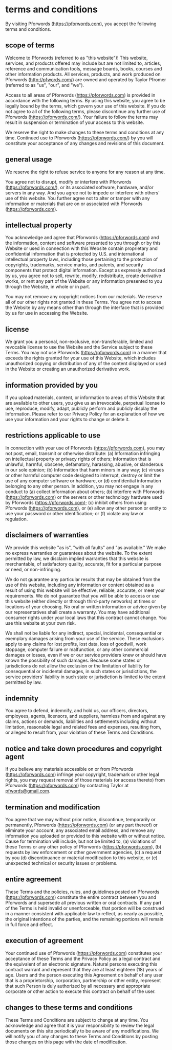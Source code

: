 # terms and conditions

By visiting Pforwords (https://pforwords.com), you accept the following terms and conditions.

## scope of terms

Welcome to Pforwords (referred to as "this website")! This website, services, and products offered may include but are not limited to, articles, reference and communication tools, message boards, books, courses and other information products. All services, products, and work produced on Pforwords (http://pfwords.com/) are owned and operated by Taylor Pfromer (referred to as "us", "our", and "we").

Access to all areas of Pforwords (https://pforwords.com) is provided in accordance with the following terms. By using this website, you agree to be legally bound by the terms, which govern your use of this website. If you do not agree to all of the following terms, please discontinue any further use of Pforwords (https://pforwords.com/). Your failure to follow the terms may result in suspension or termination of your access to this website.

We reserve the right to make changes to these terms and conditions at any time. Continued use to Pforwords (https://pforwords.com/) by you will constitute your acceptance of any changes and revisions of this document.

## general usage

We reserve the right to refuse service to anyone for any reason at any time.

You agree not to disrupt, modify or interfere with Pforwords (https://pforwords.com/), or its associated software, hardware, and/or servers in any way. And you agree not to impede or interfere with others' use of this website. You further agree not to alter or tamper with any information or materials that are on or associated with Pforwords (https://pforwords.com).

## intellectual property

You acknowledge and agree that Pforwords (https://pforwords.com) and the information, content and software presented to you through or by this Website or used in connection with this Website contain proprietary and confidential information that is protected by U.S. and international intellectual property laws, including those pertaining to the protection of copyrights, trademarks, service marks, and patents, and security components that protect digital information. Except as expressly authorized by us, you agree not to sell, rewrite, modify, redistribute, create derivative works, or rent any part of the Website or any information presented to you through the Website, in whole or in part.

You may not remove any copyright notices from our materials. We reserve all of our other rights not granted in these Terms. You agree not to access the Website by any means other than through the interface that is provided by us for use in accessing the Website.

## license

We grant you a personal, non-exclusive, non-transferable, limited and revocable license to use the Website and the Service subject to these Terms. You may not use Pforwords (https://pforwords.com) in a manner that exceeds the rights granted for your use of this Website, which includes unauthorized copying or distribution of any of the content displayed or used in the Website or creating an unauthorized derivative work.

## information provided by you

If you upload materials, content, or information to areas of this Website that are available to other users, you give us an irrevocable, perpetual license to use, reproduce, modify, adapt, publicly perform and publicly display the Information. Please refer to our Privacy Policy for an explanation of how we use your information and your rights to change or delete it.

## restrictions applicable to use

In connection with your use of Pforwords (https://pforwords.com), you may not post, email, transmit or otherwise distribute: (a) Information infringing on intellectual property or privacy rights of others; Information that is unlawful, harmful, obscene, defamatory, harassing, abusive, or slanderous in our sole opinion; (b) Information that harm minors in any way; (c) viruses or other harmful computer code designed to interrupt, destroy or limit the use of any computer software or hardware, or (d) confidential information belonging to any other person. In addition, you may not engage in any conduct to (a) collect information about others; (b) interfere with Pforwords (https://pforwords.com) or the servers or other technology hardware used by Pforwords (https://pforwords.com); (c) inhibit others from using Pforwords (https://pforwords.com), or (e) allow any other person or entity to use your password or other identification; or (f) violate any law or regulation.

## disclaimers of warranties

We provide this website "as is", "with all faults" and "as available." We make no express warranties or guarantees about the website. To the extent permitted by law, we disclaim implied warranties that this website is merchantable, of satisfactory quality, accurate, fit for a particular purpose or need, or non-infringing.

We do not guarantee any particular results that may be obtained from the use of this website, including any information or content obtained as a result of using this website will be effective, reliable, accurate, or meet your requirements. We do not guarantee that you will be able to access or use this website (either directly or through third-party networks) at times or locations of your choosing. No oral or written information or advice given by our representatives shall create a warranty. You may have additional consumer rights under your local laws that this contract cannot change. You use this website at your own risk.

We shall not be liable for any indirect, special, incidental, consequential or exemplary damages arising from your use of the service. These exclusions apply to any claims for lost profits, lost data, loss of goodwill, work stoppage, computer failure or malfunction, or any other commercial damages or losses, even if we or our service providers knew or should have known the possibility of such damages. Because some states or jurisdictions do not allow the exclusion or the limitation of liability for consequential or incidental damages, in such states or jurisdictions, the service providers' liability in such state or jurisdiction is limited to the extent permitted by law.

## indemnity

You agree to defend, indemnify, and hold us, our officers, directors, employees, agents, licensors, and suppliers, harmless from and against any claims, actions or demands, liabilities and settlements including without limitation, reasonable legal and related fees and expenses, resulting from, or alleged to result from, your violation of these Terms and Conditions.

## notice and take down procedures and copyright agent

If you believe any materials accessible on or from Pforwords (https://pforwords.com) infringe your copyright, trademark or other legal rights, you may request removal of those materials (or access thereto) from Pforwords (https://pforwords.com) by contacting Taylor at pfwords@gmail.com.

## termination and modification

You agree that we may without prior notice, discontinue, temporarily or permanently, Pforwords (https://pforwords.com) (or any part thereof) or eliminate your account, any associated email address, and remove any information you uploaded or provided to this website with or without notice. Cause for termination will include, but not be limited to, (a) violations of these Terms or any other policy of Pforwords (https://pforwords.com), (b) requests by law enforcement or other government agencies, (c) a request by you (d) discontinuance or material modification to this website, or (e) unexpected technical or security issues or problems.

## entire agreement

These Terms and the policies, rules, and guidelines posted on Pforwords (https://pforwords.com) constitute the entire contract between you and Pforwords and supersede all previous written or oral contracts. If any part of the Terms is held invalid or unenforceable, that portion will be construed in a manner consistent with applicable law to reflect, as nearly as possible, the original intentions of the parties, and the remaining portions will remain in full force and effect.

## execution of agreement

Your continued use of Pforwords (https://pforwords.com) constitutes your acceptance of these Terms and the Privacy Policy as a legal contract and the equivalent of an electronic signature. Natural persons executing this contract warrant and represent that they are at least eighteen (18) years of age. Users and the person executing this Agreement on behalf of any user that is a proprietorship, corporation, partnership or other entity, represent that such Person is duly authorized by all necessary and appropriate corporate or other action to execute this contract on behalf of the user.

## changes to these terms and conditions

These Terms and Conditions are subject to change at any time. You acknowledge and agree that it is your responsibility to review the legal documents on this site periodically to be aware of any modifications. We will notify you of any changes to these Terms and Conditions by posting those changes on this page with the date of modification.
